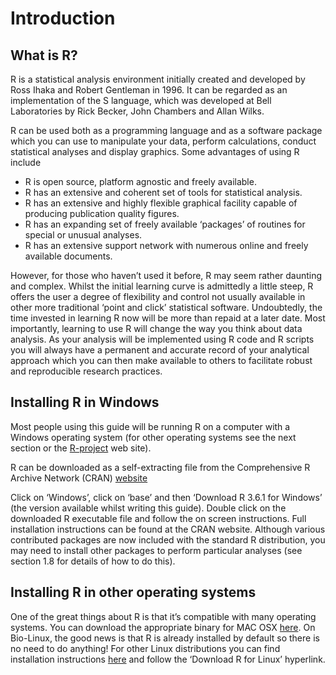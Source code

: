 # Introduction {-}

## What is R?{-}

R is a statistical analysis environment initially created and developed by Ross Ihaka and Robert Gentleman in 1996. It can be regarded as an implementation of the S language, which was developed at Bell Laboratories by Rick Becker, John Chambers and Allan Wilks. 

R can be used both as a programming language and as a software package which you can use to manipulate your data, perform calculations, conduct statistical analyses and display graphics. Some advantages of using R include

- R is open source, platform agnostic and freely available. 
- R has an extensive and coherent set of tools for statistical analysis.
- R has an extensive and highly flexible graphical facility capable of producing publication quality figures.
- R has an expanding set of freely available ‘packages’ of routines for special or unusual analyses.
- R has an extensive support network with numerous online and freely available documents.

However, for those who haven’t used it before, R may seem rather daunting and complex. Whilst the initial learning curve is admittedly a little steep, R offers the user a degree of flexibility and control not usually available in other more traditional 'point and click' statistical software. Undoubtedly, the time invested in learning R now will be more than repaid at a later date. Most importantly, learning to use R will change the way you think about data analysis. As your analysis will be implemented using R code and R scripts you will always have a permanent and accurate record of your analytical approach which you can then make available to others to facilitate robust and reproducible research practices. 

## Installing R in Windows{-}

Most people using this guide will be running R on a computer with a Windows operating system (for other operating systems see the next section or the [R-project](https://www.r-project.org/) web site). 

R can be downloaded as a self-extracting file from the Comprehensive R Archive Network (CRAN) [website](https://cran.r-project.org/)

Click on ‘Windows’, click on ‘base’ and then ‘Download R 3.6.1 for Windows’ (the version available whilst writing this guide). Double click on the downloaded R executable file and follow the on screen instructions. Full installation instructions can be found at the CRAN website. Although various contributed packages are now included with the standard R distribution, you may need to install other packages to perform particular analyses (see section 1.8 for details of how to do this).

## Installing R in other operating systems{-}

One of the great things about R is that it’s compatible with many operating systems. You can download the appropriate binary for MAC OSX [here](https://cran.r-project.org/bin/macosx/). On Bio-Linux, the good news is that R is already installed by default so there is no need to do anything! For other Linux distributions you can find installation instructions [here](https://www.stats.bris.ac.uk/R/) and follow the ‘Download R for Linux’ hyperlink.
